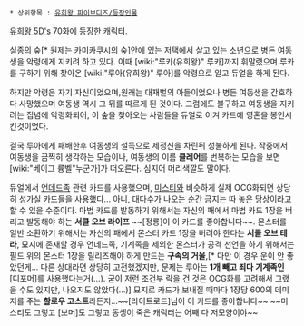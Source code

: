  * 상위항목 : [[유희왕 파이브디즈/등장인물]]

[[유희왕 5D's]] 70화에 등장한 캐릭터.

실종의 숲[* 원제는 카미카쿠시의 숲]안에 있는 저택에서 살고 있는 소년으로 병든 여동생을 악령에게 지키려 하고 있다. 이때 [wiki:"루카(유희왕)" 루카]까지 휘말렸으며 루카를 구하기 위해 찾아온 [wiki:"루아(유희왕)" 루아]를 악령으로 알고 듀얼을 하게 된다.

하지만 악령은 자기 자신이었으며,원래는 대재벌의 아들이었으나 병든 여동생을 간호하다 사망했으며 여동생 역시 그 뒤를 따르게 된 것이다. 그럼에도 불구하고 여동생을 지키려는 집념에 악령화되어, 이 숲을 찾아오는 사람들을 듀얼로 이겨 카드에 영혼을 봉인시킨것이었다.

결국 루아에게 패배한후 여동생의 설득으로 제정신을 차린뒤 성불하게 된다. 작중에서 여동생을 끔찍히 생각하는 모습이나, 여동생의 이름 '''클레어'''를 번복하는 모습을 보면 [wiki:"베이그 륭벨"누군가]가 떠오른다. 심지어 머리색깔도 말이다.

듀얼에서 [[언데드족]] 관련 카드를 사용했으며, [[미스티]]와 비슷하게 실제 OCG화되면 상당히 성가실 카드들을 사용했다... 아니, 대다수가 나오는 순간 금지는 따 놓은 당상이라고 할 수 있을 수준이다. 마법 카드를 발동하기 위해서는 자신의 패에서 마법 카드 1장을 버리고 발동해야 하는 '''서클 오브 라이프''' ~~[정룡]이 이 카드를 좋아합니다~~. 몬스터를 일반 소환하기 위해서는 자신의 패에서 몬스터 카드 1장을 버려야 한다는 '''서클 오브 테라''', 묘지에 존재할 경우 언데드족, 기계족을 제외한 몬스터가 공격 선언을 하기 위해서는 필드 위의 몬스터 1장을 릴리즈해야 하게 만드는 '''구속의 거울''',[* 다만 이 경우 운이 안 좋았던게... 다른 상대라면 상당히 고전했겠지만, 문제는 루아는 '''1개 빼고 죄다 기계족인''' [디포머]를 사용했다는거(...). 굳이 저런 조건부 락을 건 것은 OCG화를 고려해서 그랬을 수도 있지만, 나오지도 않았다(...)] 묘지로 카드가 보내질 때마다 1장당 600의 데미지를 주는 '''할로우 고스트'''라든지...~~[라이트로드]님이 이 카드를 좋아합니다~~
~~미스티도 그렇고 [보머]도 그렇고 동생이 죽은 캐릭터는 어째 다 저모양이야~~
